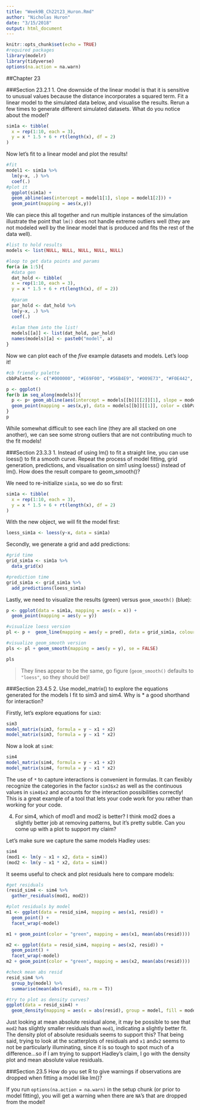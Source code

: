 ```yaml
---
title: "Week9B_Ch22t23_Huron.Rmd"
author: "Nicholas Huron"
date: "3/15/2018"
output: html_document
---
```


```r
knitr::opts_chunk$set(echo = TRUE)
#required packages
library(modelr)
library(tidyverse)
options(na.action = na.warn)
```

##Chapter 23

###Section 23.2.1
  1. One downside of the linear model is that it is sensitive to unusual values because the distance incorporates a squared term. Fit a linear model to the simulated data below, and visualise the results. Rerun a few times to generate different simulated datasets. What do you notice about the model?
```r
sim1a <- tibble(
  x = rep(1:10, each = 3),
  y = x * 1.5 + 6 + rt(length(x), df = 2)
)
```

Now let's fit to a linear model and plot the results!
```r
#fit
model1 <- sim1a %>%
  lm(y~x, .) %>%
  coef(.)
#plot it
  ggplot(sim1a) +
  geom_abline(aes(intercept = model1[1], slope = model1[2])) +
  geom_point(mapping = aes(x,y))
```

We can piece this all together and run multiple instances of the simulation illustrate the point that `lm()` does not handle extreme outliers well (they are not modeled well by the linear model that is produced and fits the rest of the data well).
```r
#list to hold results
models <- list(NULL, NULL, NULL, NULL, NULL)

#loop to get data points and params
for(a in 1:5){
  #data gen
  dat_hold <- tibble(
  x = rep(1:10, each = 3),
  y = x * 1.5 + 6 + rt(length(x), df = 2))
  
  #param
  par_hold <- dat_hold %>%
  lm(y~x, .) %>%
  coef(.)
  
  #slam them into the list!
  models[[a]] <- list(dat_hold, par_hold)
  names(models)[a] <- paste0("model", a)
}
```

Now we can plot each of the *five* example datasets and models. Let's loop it!
```r
#cb friendly palette
cbbPalette <- c("#000000", "#E69F00", "#56B4E9", "#009E73", "#F0E442", "#0072B2", "#D55E00", "#CC79A7")

p <- ggplot()
for(b in seq_along(models)){
  p <- p+ geom_abline(aes(intercept = models[[b]][[2]][1], slope = models[[b]][[2]][2]), color = cbbPalette[b]) +
  geom_point(mapping = aes(x,y), data = models[[b]][[1]], color = cbbPalette[b])
}
p
```
 
While somewhat difficult to see each line (they are all stacked on one another), we can see some strong outliers that are not contributing much to the fit models!  
  
###Section 23.3.3
  1. Instead of using lm() to fit a straight line, you can use loess() to fit a smooth curve. Repeat the process of model fitting, grid generation, predictions, and visualisation on sim1 using loess() instead of lm(). How does the result compare to geom_smooth()?
  
We need to re-initialize `sim1a`, so we do so first:
```r
sim1a <- tibble(
  x = rep(1:10, each = 3),
  y = x * 1.5 + 6 + rt(length(x), df = 2)
)
```

With the new object, we will fit the model first:
```r
loess_sim1a <- loess(y~x, data = sim1a)
```

Secondly, we generate a grid and add predictions:
```r
#grid time
grid_sim1a <- sim1a %>%
  data_grid(x)

#prediction time
grid_sim1a <- grid_sim1a %>%
  add_predictions(loess_sim1a)
```

Lastly, we need to visualize the results (green) versus `geom_smooth()` (blue):
```r
p <- ggplot(data = sim1a, mapping = aes(x = x)) +
  geom_point(mapping = aes(y = y))

#visualize loess version
pl <- p +  geom_line(mapping = aes(y = pred), data = grid_sim1a, colour = "green", size = 3)

#visualize geom_smooth version
pls <- pl + geom_smooth(mapping = aes(y = y), se = FALSE)

pls
```
>They lines appear to be the same, go figure (`geom_smooth()` defaults to `"loess"`, so they should be)!
  
###Section 23.4.5
  2. Use model_matrix() to explore the equations generated for the models I fit to sim3 and sim4. Why is * a good shorthand for interaction?
  
Firstly, let's explore equations for `sim3`:
```r
sim3
model_matrix(sim3, formula = y ~ x1 + x2)
model_matrix(sim3, formula = y ~ x1 * x2)
```

Now a look at `sim4`:
```r
sim4
model_matrix(sim4, formula = y ~ x1 + x2)
model_matrix(sim4, formula = y ~ x1 * x2)
```

The use of `*` to capture interactions is convenient in formulas. It can flexibly recognize the categories in the factor `sim3$x2` as well as the continuous values in `sim4$x2` and accounts for the interaction possibilities correctly! This is a great example of a tool that lets your code work for you rather than working for your code.

  4. For sim4, which of mod1 and mod2 is better? I think mod2 does a slightly better job at removing patterns, but it’s pretty subtle. Can you come up with a plot to support my claim?
  
Let's make sure we capture the same models Hadley uses:
```r
sim4
(mod1 <- lm(y ~ x1 + x2, data = sim4))
(mod2 <- lm(y ~ x1 * x2, data = sim4))
```
 
It seems useful to check and plot residuals here to compare models:
```r
#get residuals
(resid_sim4 <- sim4 %>%
  gather_residuals(mod1, mod2))

#plot residuals by model
m1 <- ggplot(data = resid_sim4, mapping = aes(x1, resid)) +
  geom_point() +
  facet_wrap(~model)

m1 + geom_point(color = "green", mapping = aes(x1, mean(abs(resid))))

m2 <- ggplot(data = resid_sim4, mapping = aes(x2, resid)) +
  geom_point() +
  facet_wrap(~model)
m2 + geom_point(color = "green", mapping = aes(x2, mean(abs(resid))))

#check mean abs resid
resid_sim4 %>%
  group_by(model) %>%
  summarise(mean(abs(resid), na.rm = T))

#try to plot as density curves?
ggplot(data = resid_sim4) +
  geom_density(mapping = aes(x = abs(resid), group = model, fill = model, alpha = 0.5))
```

Just looking at mean absolute residual alone, it may be possible to see that `mod2` has slightly smaller residuals than `mod1`, indicating a slightly better fit. The density plot of absolute residuals seems to support this? That being said, trying to look at the scatterplots of residuals and `x1` and`x2` seems to not be particularly illuminating, since it is so tough to spot much of a difference...so if I am trying to support Hadley's claim, I go with the density plot and mean absolute value residuals.
  
###Section 23.5
How do you set R to give warnings if observations are dropped when fitting a model like lm()?

If you run `options(na.action = na.warn)` in the setup chunk (or prior to model fitting), you will get a warning when there are `NA`'s that are dropped from the model!